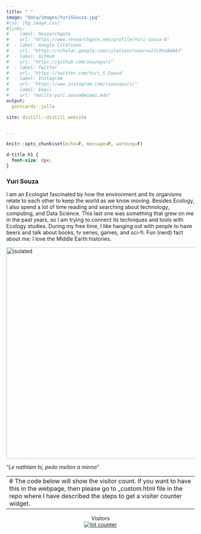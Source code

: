 ```yaml
---
title: " "
image: "data/images/YuriSSouza.jpg"
#css: [bg_image.css]
#links:
#  - label: Researchgate
#    url: "https://www.researchgate.net/profile/Yuri-Souza-6"
#  - label: Google Citations   
#    url: "https://scholar.google.com/citations?user=s1YL0toAAAAJ"
#  - label: GitHub
#    url: "https://github.com/souzayuri"
#  - label: Twitter
#    url: "https://twitter.com/Yuri_S_Souza"
#  - label: Instagram
#    url: "https://www.instagram.com/ssouzayuri/"
#  - label: Email
#    url: "mailto:yuri.souza@miami.edu"
output:
  postcards::jolla

site: distill::distill_website


---
```




```r
knitr::opts_chunk$set(echo=F, message=F, warning=F)
```

```css

d-title h1 {
  font-size: 0px;
}

```


<div class="layout-chunk" data-layout="m-screen">
<div id="particles-js"></div>
</div>
<script src="./assets/particles.min.js"></script>
<script src="./assets/app.js"></script>

### **Yuri Souza**

I am an Ecologist fascinated by how the environment and its organisms relate to each other to keep the world as we know moving. Besides Ecology, I also spend a lot of time reading and searching about technology, computing, and Data Science. This last one was something that grew on me in the past years, so I am trying to connect its techniques and tools with Ecology studies. During my free time, I like hanging out with people to have beers and talk about books, tv series, games, and sci-fi. Fun (nerd) fact about me: I love the Middle Earth histories.

<img src="data/images/generatedtext.jpg" alt="isolated" width="565">

"*Le nathlam hí, pedo mellon a minno*"


---
# The code below will show the visitor count. If you want to have this in the webpage, then please go to _custom.html file in the repo where I have described the steps to get a visiter counter widget.
---

<center>Visitors<center>
<center>

<div id="sfc3hwgh27klzqzbwtuw6gfwqaupxpwq3ah"></div>
<script type="text/javascript" src="https://counter5.optistats.ovh/private/counter.js?c=3hwgh27klzqzbwtuw6gfwqaupxpwq3ah&down=async" async></script> 
<noscript><a href="https://www.freecounterstat.com" title="website counter code"><img src="https://counter5.optistats.ovh/private/freecounterstat.php?c=3hwgh27klzqzbwtuw6gfwqaupxpwq3ah" border="0" title="hit counter" alt="hit counter"></a></noscript>

</div><center>